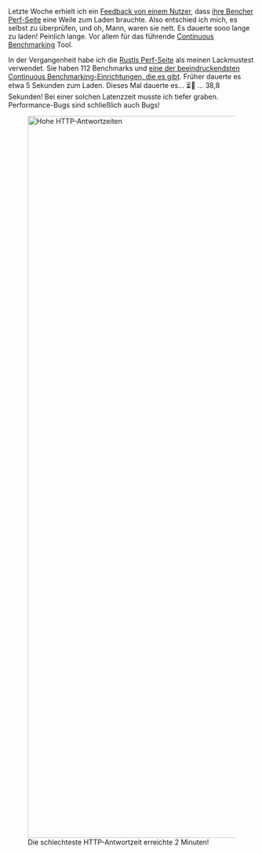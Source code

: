 Letzte Woche erhielt ich ein [Feedback von einem Nutzer][github bitcoin 27284], dass [ihre Bencher Perf-Seite][0xb10c perf page] eine Weile zum Laden brauchte. Also entschied ich mich, es selbst zu überprüfen, und oh, Mann, waren sie nett. Es dauerte sooo lange zu laden! Peinlich lange. Vor allem für das führende [Continuous Benchmarking][continuous benchmarking] Tool.

In der Vergangenheit habe ich die [Rustls Perf-Seite][rustls perf page] als meinen Lackmustest verwendet. Sie haben 112 Benchmarks und [eine der beeindruckendsten Continuous Benchmarking-Einrichtungen, die es gibt][rustls case study]. Früher dauerte es etwa 5 Sekunden zum Laden. Dieses Mal dauerte es... ⏳👀 ... 38,8 Sekunden! Bei einer solchen Latenzzeit musste ich tiefer graben. Performance-Bugs sind schließlich auch Bugs!

<div class="content has-text-centered">
<figure>
<img
    src="https://s3.amazonaws.com/public.bencher.dev/engineering/sqlite-performance-tuning/http-response-times.png"
    width="2368"
    height="1472"
    alt="Hohe HTTP-Antwortzeiten"
/>
<figcaption>Die schlechteste HTTP-Antwortzeit erreichte 2 Minuten!</figcaption>
</figure>
</div>

[github bitcoin 27284]: https://github.com/bitcoin/bitcoin/issues/27284#issuecomment-2046870296

[0xb10c perf page]: /perf/0xb10c-s-bitcoin-core
[continuous benchmarking]: /de/docs/explanation/continuous-benchmarking/
[rustls perf page]: /perf/rustls-821705769?notify_kind=alert&notify_text=Learn+more+about+continuous+benchmarking+for+the+Rustls+project.&notify_timeout=2147483647&notify_link_url=https%3A%2F%2Fbencher.dev%2Flearn%2Fcase-study%2Frustls%2F&notify_link_text=Read+the+case+study
[rustls case study]: /learn/case-study/rustls/